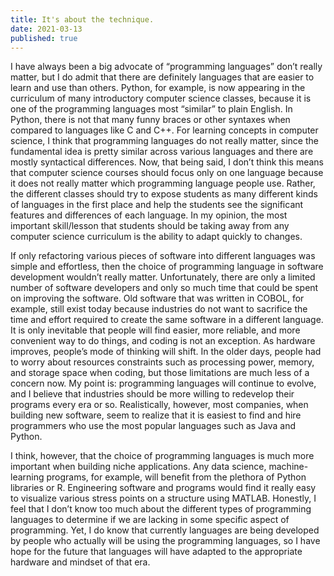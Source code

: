 ```yaml
---
title: It's about the technique.
date: 2021-03-13
published: true
---
```


I have always been a big advocate of “programming languages” don’t really matter, but I do admit that there are definitely languages that are easier to learn and use than others. Python, for example, is now appearing in the curriculum of many introductory computer science classes, because it is one of the programming languages most “similar” to plain English. In Python, there is not that many funny braces or other syntaxes when compared to languages like C and C++. 
For learning concepts in computer science, I think that programming languages do not really matter, since the fundamental idea is pretty similar across various languages and there are mostly syntactical differences. Now, that being said, I don’t think this means that computer science courses should focus only on one language because it does not really matter which programming language people use. Rather, the different classes should try to expose students as many different kinds of languages in the first place and help the students see the significant features and differences of each language. In my opinion, the most important skill/lesson that students should be taking away from any computer science curriculum is the ability to adapt quickly to changes.

If only refactoring various pieces of software into different languages was simple and effortless, then the choice of programming language in software development wouldn’t really matter. Unfortunately, there are only a limited number of software developers and only so much time that could be spent on improving the software. Old software that was written in COBOL, for example, still exist today because industries do not want to sacrifice the time and effort required to create the same software in a different language. It is only inevitable that people will find easier, more reliable, and more convenient way to do things, and coding is not an exception. As hardware improves, people’s mode of thinking will shift. In the older days, people had to worry about resources constraints such as processing power, memory, and storage space when coding, but those limitations are much less of a concern now. My point is: programming languages will continue to evolve, and I believe that industries should be more willing to redevelop their programs every era or so. Realistically, however, most companies, when building new software, seem to realize that it is easiest to find and hire programmers who use the most popular languages such as Java and Python.

I think, however, that the choice of programming languages is much more important when building niche applications. Any data science, machine-learning programs, for example, will benefit from the plethora of Python libraries or R. Engineering software and programs would find it really easy to visualize various stress points on a structure using MATLAB. Honestly, I feel that I don’t know too much about the different types of programming languages to determine if we are lacking in some specific aspect of programming. Yet, I do know that currently languages are being developed by people who actually will be using the programming languages, so I have hope for the future that languages will have adapted to the appropriate hardware and mindset of that era.

